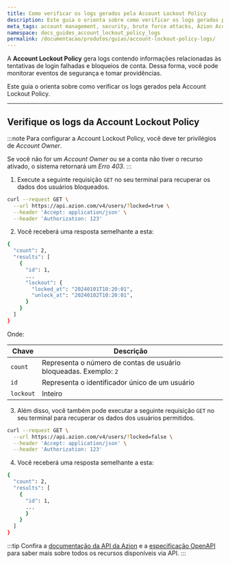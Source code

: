 ```yaml
---
title: Como verificar os logs gerados pela Account Lockout Policy
description: Este guia o orienta sobre como verificar os logs gerados pela Account Lockout Policy.
meta_tags: account management, security, brute force attacks, Azion Account Lockout Policy, política de bloqueio de conta
namespace: docs_guides_account_lockout_policy_logs
permalink: /documentacao/produtos/guias/account-lockout-policy-logs/
---
```



A **Account Lockout Policy** gera logs contendo informações relacionadas às tentativas de login falhadas e bloqueios de conta. Dessa forma, você pode monitorar eventos de segurança e tomar providências.

Este guia o orienta sobre como verificar os logs gerados pela Account Lockout Policy.

<LinkButton link="/pt-br/documentacao/produtos/gestao-de-contas/account-lockout-policy/" label="Saiba mais sobre Account Lockout Policy" severity="secondary" target="_blank" />

---

## Verifique os logs da Account Lockout Policy

:::note
Para configurar a Account Lockout Policy, você deve ter privilégios de *Account Owner*.

Se você não for um *Account Owner* ou se a conta não tiver o recurso ativado, o sistema retornará um *Erro 403*.
:::

1. Execute a seguinte requisição `GET` no seu terminal para recuperar os dados dos usuários bloqueados.

```bash
curl --request GET \
  --url https://api.azion.com/v4/users/?locked=true \
  --header 'Accept: application/json' \
  --header 'Authorization: 123'
```

2. Você receberá uma resposta semelhante a esta:

```bash
{
  "count": 2,
  "results": [
    {
      "id": 1,
      ...
      "lockout": {
        "locked_at": "20240101T10:20:01",
        "unlock_at": "20240102T10:20:01",
      }
    }
  ]
}
```

Onde:

| Chave | Descrição |
| ----------- | ----------- |
| `count` | Representa o número de contas de usuário bloqueadas. Exemplo: `2` |
| `id` | Representa o identificador único de um usuário |
| `lockout` | Inteiro | Representa o período durante o qual a conta do usuário ficará bloqueada, com `locked_at` sendo o timestamp para o início e `unlock_at` indicando quando o bloqueio terminará |

3. Além disso, você também pode executar a seguinte requisição `GET` no seu terminal para recuperar os dados dos usuários permitidos.

```bash
curl --request GET \
  --url https://api.azion.com/v4/users/?locked=false \
  --header 'Accept: application/json' \
  --header 'Authorization: 123'
```

4. Você receberá uma resposta semelhante a esta:

```bash
{
  "count": 2,
  "results": [
    {
      "id": 1,
      ...
      }
    }
  ]
}
```

:::tip
Confira a [documentação da API da Azion](https://api.azion.com/) e a [especificação OpenAPI](https://github.com/aziontech/azionapi-openapi/) para saber mais sobre todos os recursos disponíveis via API.
:::
